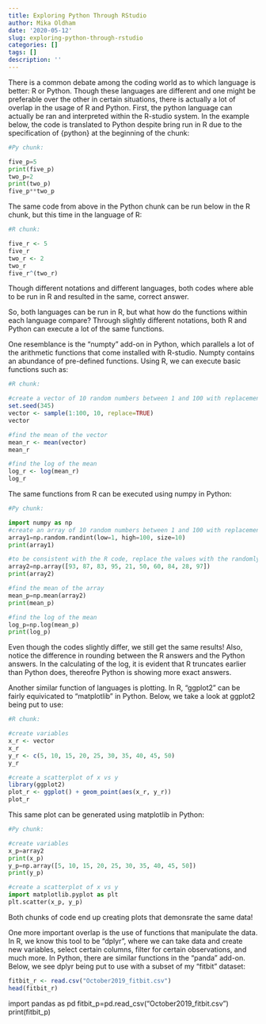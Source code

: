 ```yaml
---
title: Exploring Python Through RStudio
author: Mika Oldham
date: '2020-05-12'
slug: exploring-python-through-rstudio
categories: []
tags: []
description: ''
---
```

There is a common debate among the coding world as to which language is better: R or Python. Though these languages are different and one might be preferable over the other in certain situations, there is actually a lot of overlap in the usage of R and Python. First, the python language can actually be ran and interpreted within the R-studio system. In the example below, the code is translated to Python despite bring run in R due to the specification of {python} at the beginning of the chunk:

```python
#Py chunk:

five_p=5
print(five_p)
two_p=2
print(two_p)
five_p**two_p
```

The same code from above in the Python chunk can be run below in the R chunk, but this time in the language of R:
```R
#R chunk:

five_r <- 5
five_r
two_r <- 2
two_r
five_r^(two_r)
```
Though different notations and different languages, both codes where able to be run in R and resulted in the same, correct answer.

So, both languages can be run in R, but what how do the functions within each language compare? Through slightly different notations, both R and Python can execute a lot of the same functions.

One resemblance is the "numpty" add-on in Python, which parallels a lot of the  arithmetic functions that come installed with R-studio. Numpty contains an abundance of pre-defined functions. Using R, we can execute basic functions such as:
```R
#R chunk:

#create a vector of 10 random numbers between 1 and 100 with replacement
set.seed(345)
vector <- sample(1:100, 10, replace=TRUE)
vector

#find the mean of the vector
mean_r <- mean(vector)
mean_r

#find the log of the mean
log_r <- log(mean_r)
log_r
```

The same functions from R can be executed using numpy in Python:
```python
#Py chunk:

import numpy as np
#create an array of 10 random numbers between 1 and 100 with replacement
array1=np.random.randint(low=1, high=100, size=10)
print(array1)
```
```python
#to be consistent with the R code, replace the values with the randomly generated values from above by creating a new array
array2=np.array([93, 87, 83, 95, 21, 50, 60, 84, 28, 97])
print(array2)
```
```python
#find the mean of the array
mean_p=np.mean(array2)
print(mean_p)
```
```python
#find the log of the mean
log_p=np.log(mean_p)
print(log_p)
```
Even though the codes slightly differ, we still get the same results! Also, notice the difference in rounding between the R answers and the Python answers. In the calculating of the log, it is evident that R truncates earlier than Python does, thereofre Python is showing more exact answers. 

Another similar function of languages is plotting. In R, "ggplot2" can be fairly equivicated to "matplotlib" in Python. Below, we take a look at ggplot2 being put to use:
```R
#R chunk:

#create variables
x_r <- vector
x_r
y_r <- c(5, 10, 15, 20, 25, 30, 35, 40, 45, 50)
y_r

#create a scatterplot of x vs y
library(ggplot2)
plot_r <- ggplot() + geom_point(aes(x_r, y_r))
plot_r

```
This same plot can be generated using matplotlib in Python:
```python
#Py chunk:

#create variables
x_p=array2
print(x_p)
y_p=np.array([5, 10, 15, 20, 25, 30, 35, 40, 45, 50])
print(y_p)
```
```python
#create a scatterplot of x vs y
import matplotlib.pyplot as plt
plt.scatter(x_p, y_p)
```
Both chunks of code end up creating plots that demonsrate the same data!

One more important overlap is the use of functions that manipulate the data. In R, we know this tool to be "dplyr", where we can take data and create new variables, select certain columns, filter for certain observations, and much more. In Python, there are similar functions in the "panda" add-on. Below, we see dplyr being put to use with a subset of my "fitbit" dataset:
```R
fitbit_r <- read.csv("October2019_fitbit.csv")
head(fitbit_r)
```


import pandas as pd
fitbit_p=pd.read_csv("October2019_fitbit.csv")
print(fitbit_p)
